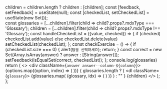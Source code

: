 
  children = children.length ? children : [children];
  const [feedback, setFeedback] = useState(null);
  const [checkedList, setCheckedList] = useState(new Set());  
  const glossaries = [...children].filter(child => child?.props?.mdxType === 'Glossary');
  children = [...children].filter(child => child?.props?.mdxType !== 'Glossary');
  const handleCheckedList = ({value, checked}) => {
    if (checked) checkedList.add(value)
    else checkedList.delete(value)
    setCheckedList(checkedList);
  };
  const checkExercise = () => {
    if (checkedList.size === 0) {
      alert(`답을 선택하세요`);
      return;
    }
    const correct = new Set(Array.isArray(answer) ? answer : [String(answer)]);
    setFeedback(isEqualSet(correct, checkedList));
  };
  console.log(glossaries)
  return (
    <>
      <div className={`answer answer--column-${column}`}>
        {options.map((option, index) => (
          <Checkbox
            key={index}
            option={option}
            setCheckedList={handleCheckedList}
          />
        ))}
      </div>
      {
        glossaries.length 
        ? (
            <dl className={`glossary`}>
              {glossaries.map(
                (glossary, idx) => (
                  <Glossary 
                    key={idx}
                    term={glossary.props.term}
                    children={glossary.props.children}
                  />)
              )}
            </dl>
          )
        : ""
      }
      <VerifyButton checkExercise={checkExercise} feedback={feedback}  />
      <Feedback feedback={feedback} answer={answer}>
        {children}
      </Feedback>
    </>
  );
};
